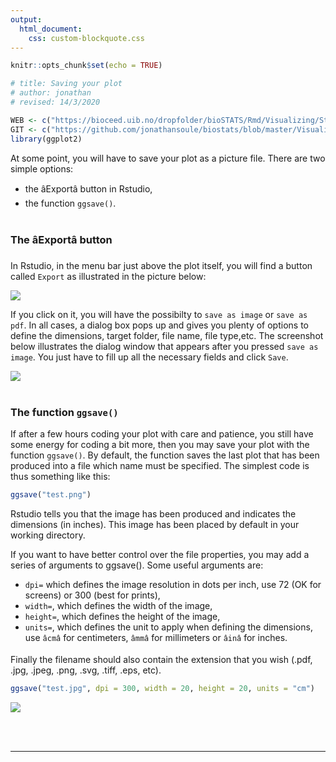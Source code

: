 ```yaml
---
output:
  html_document:
    css: custom-blockquote.css
--- 
```


```r
knitr::opts_chunk$set(echo = TRUE)

# title: Saving your plot
# author: jonathan
# revised: 14/3/2020 

WEB <- c("https://bioceed.uib.no/dropfolder/bioSTATS/Rmd/Visualizing/Starting/saving-plot.html")
GIT <- c("https://github.com/jonathansoule/biostats/blob/master/Visualizing/Starting/saving-plot.Rmd")
library(ggplot2)
```

At some point, you will have to save your plot as a picture file. There are two simple options:

+ the âExportâ button in Rstudio,
+ the function `ggsave()`. 
<br/><br/>

### The âExportâ button

In Rstudio, in the menu bar just above the plot itself, you will find a button called `Export` as illustrated in the picture below:

![](https://biostats.w.uib.no/files/2019/02/Screenshot-2019-04-24-21.51.50.png)

If you click on it, you will have the possibilty to `save as image` or `save as pdf`. In all cases, a dialog box pops up and gives you plenty of options to define the dimensions, target folder, file name, file type,etc. The screenshot below illustrates the dialog window that appears after you pressed `save as image`. You just have to fill up all the necessary fields and click `Save`.

![](https://biostats.w.uib.no/files/2019/02/Screenshot-2019-04-24-21.53.14.png)
<br/><br/>

### The function `ggsave()`

If after a few hours coding your plot with care and patience, you still have some energy for coding a bit more, then you may save your plot with the function `ggsave()`. By default, the function saves the last plot that has been produced into a file which name must be specified. The simplest code is thus something like this:

```r
ggsave("test.png")
```

Rstudio tells you that the image has been produced and indicates the dimensions (in inches). This image has been placed by default in your working directory.
 
If you want to have better control over the file properties, you may add a series of arguments to ggsave(). Some useful arguments are:

+ `dpi=` which defines the image resolution in dots per inch, use 72 (OK for screens) or 300 (best for prints),
+ `width=`, which defines the width of the image,
+ `height=`, which defines the height of the image,
+ `units=`, which defines the unit to apply when defining the dimensions, use `âcmâ` for centimeters, `âmmâ` for millimeters or `âinâ` for inches.

Finally the filename should also contain the extension that you wish (.pdf, .jpg, .jpeg, .png, .svg, .tiff, .eps, etc).


```r
ggsave("test.jpg", dpi = 300, width = 20, height = 20, units = "cm")                            
```
![](https://biostats.w.uib.no/files/2019/02/Screenshot-2019-04-24-22.42.14.png)

<br/><br/>


***
<!-- UNCOMMENT TO ACTIVATE
Get the Rmarkdown file corresponding to this page on [GitHub](`r GIT`){target="_blank"}.
-->

